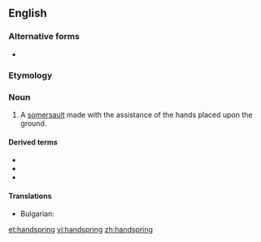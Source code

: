 {{also|hand-spring}}
==English==

===Alternative forms===
* {{l|en|hand-spring}}

===Etymology===
{{compound|en|hand|spring}}

===Noun===
{{en-noun}}

# A [[somersault]] made with the assistance of the hands placed upon the ground.

====Derived terms====
* {{l|en|back handspring}}
* {{l|en|front handspring}}
* {{l|en|rising handspring}}
====Translations====
{{trans-top| A [[somersault]] made with the assistance of the hands placed upon the ground}}
* Bulgarian: {{t|bg|кълбо напред|n}}
{{trans-mid}}
{{trans-bottom}}
[[et:handspring]]
[[vi:handspring]]
[[zh:handspring]]